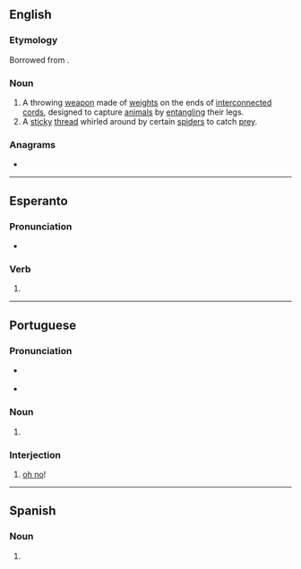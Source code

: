 ==English==
{{wikipedia}}

===Etymology===
Borrowed from {{bor|en|es|bolas}}.

===Noun===
{{en-noun|es|bolas}}

# A throwing [[weapon]] made of [[weight]]s on the ends of [[interconnected]] [[cord]]s, designed to capture [[animal]]s by [[entangle|entangling]] their legs.
# A [[sticky]] [[thread]] whirled around by certain [[spider]]s to catch [[prey]].

===Anagrams===
* {{anagrams|en|Albos|Boals|Sabol|albos|bolsa|bosal}}

----

==Esperanto==

===Pronunciation===
* {{IPA|/ˈbolas/|lang=eo}}

===Verb===
{{eo-head}}

# {{eo-form of|bol|as}}

----

==Portuguese==

===Pronunciation===
* {{a|PT}} {{IPA|/ˈbɔ.lɐʃ/|lang=pt}}
* {{a|BR}} {{IPA|/ˈbɔ.las/|lang=pt}}

===Noun===
{{head|pt|noun form|g=f}}

# {{pt-noun form of|bola|onlyf|pl}}

===Interjection===
{{pt-interj}}

# [[oh no]]! {{gloss|expresses frustration or irritation}}

----

==Spanish==

===Noun===
{{head|es|noun form|g=f-p}}

# {{plural of|bola|lang=es}}